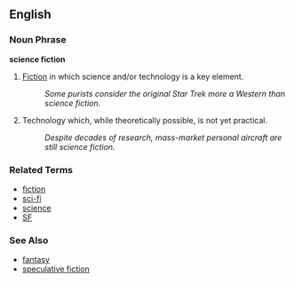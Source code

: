 ==English==

===Noun Phrase===
'''science fiction'''

# [[Fiction]] in which science and/or technology is a key element.
#: ''Some purists consider the original Star Trek more a Western than science fiction.''
# Technology which, while theoretically possible, is not yet practical.
#: ''Despite decades of research, mass-market personal aircraft are still science fiction.''

===Related Terms===
*[[fiction]]
*[[sci-fi]]
*[[science]]
*[[SF]]

===See Also===
*[[fantasy]]
*[[speculative fiction]]